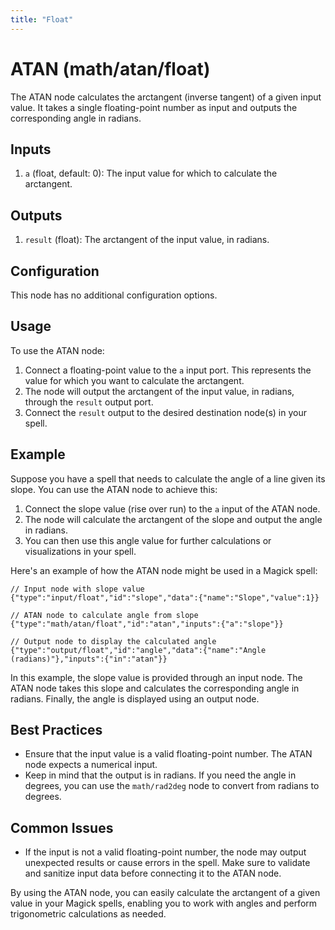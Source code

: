 ```yaml
---
title: "Float"
---
```


# ATAN (math/atan/float)

The ATAN node calculates the arctangent (inverse tangent) of a given input value. It takes a single floating-point number as input and outputs the corresponding angle in radians.

## Inputs

1. `a` (float, default: 0): The input value for which to calculate the arctangent.

## Outputs

1. `result` (float): The arctangent of the input value, in radians.

## Configuration

This node has no additional configuration options.

## Usage

To use the ATAN node:

1. Connect a floating-point value to the `a` input port. This represents the value for which you want to calculate the arctangent.
2. The node will output the arctangent of the input value, in radians, through the `result` output port.
3. Connect the `result` output to the desired destination node(s) in your spell.

## Example

Suppose you have a spell that needs to calculate the angle of a line given its slope. You can use the ATAN node to achieve this:

1. Connect the slope value (rise over run) to the `a` input of the ATAN node.
2. The node will calculate the arctangent of the slope and output the angle in radians.
3. You can then use this angle value for further calculations or visualizations in your spell.

Here's an example of how the ATAN node might be used in a Magick spell:

```
// Input node with slope value
{"type":"input/float","id":"slope","data":{"name":"Slope","value":1}}

// ATAN node to calculate angle from slope
{"type":"math/atan/float","id":"atan","inputs":{"a":"slope"}}

// Output node to display the calculated angle
{"type":"output/float","id":"angle","data":{"name":"Angle (radians)"},"inputs":{"in":"atan"}}
```

In this example, the slope value is provided through an input node. The ATAN node takes this slope and calculates the corresponding angle in radians. Finally, the angle is displayed using an output node.

## Best Practices

- Ensure that the input value is a valid floating-point number. The ATAN node expects a numerical input.
- Keep in mind that the output is in radians. If you need the angle in degrees, you can use the `math/rad2deg` node to convert from radians to degrees.

## Common Issues

- If the input is not a valid floating-point number, the node may output unexpected results or cause errors in the spell. Make sure to validate and sanitize input data before connecting it to the ATAN node.

By using the ATAN node, you can easily calculate the arctangent of a given value in your Magick spells, enabling you to work with angles and perform trigonometric calculations as needed.